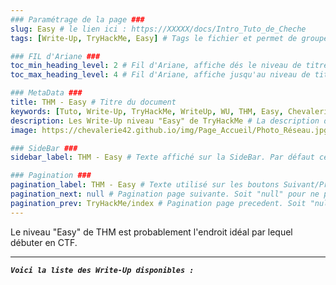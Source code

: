 ---
### Paramétrage de la page ###
slug: Easy # le lien ici : https://XXXXX/docs/Intro_Tuto_de_Cheche
tags: [Write-Up, TryHackMe, Easy] # Tags le fichier et permet de grouper par mots clef

### FIL d'Ariane ###
toc_min_heading_level: 2 # Fil d'Ariane, affiche dés le niveau de titre 2. Par Défaut : 2
toc_max_heading_level: 4 # Fil d'Ariane, affiche jusqu'au niveau de titre 4. Par défaut : 3

### MetaData ###
title: THM - Easy # Titre du document
keywords: [Tuto, Write-Up, TryHackMe, WriteUp, WU, THM, Easy, Chevalerie] # Mots Clef
description: Les Write-Up niveau "Easy" de TryHackMe # La description du document
image: https://chevalerie42.github.io/img/Page_Accueil/Photo_Réseau.jpg # Image utilisé par les liens vers cette page. A 1ere vue il faut privilégier les liens externe

### SideBar ###
sidebar_label: THM - Easy # Texte affiché sur la SideBar. Par défaut ce sera le "title"

### Pagination ###
pagination_label: THM - Easy # Texte utilisé sur les boutons Suivant/Précédent. Par defaut "Title"
pagination_next: null # Pagination page suivante. Soit "null" pour ne pas en ajotuer. Soit dossier/fichier (Réseau/Intro_Reseau)
pagination_prev: TryHackMe/index # Pagination page precedent. Soit "null" pour ne pas en ajotuer. Soit dossier/fichier (Réseau/Intro_Reseau)
---

Le niveau "Easy" de THM est probablement l'endroit idéal par lequel débuter en CTF.

--- 

**_`Voici la liste des Write-Up disponibles :`_**

